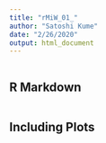 ```yaml
---
title: "rMiW_01_"
author: "Satoshi Kume"
date: "2/26/2020"
output: html_document
---
```


```r


```
## R Markdown


```r

```

## Including Plots


```r


```
